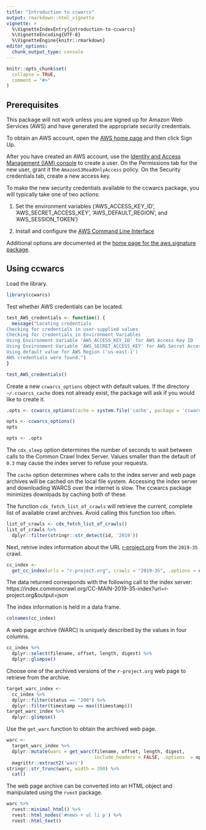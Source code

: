 ```yaml
---
title: "Introduction to ccwarcs"
output: rmarkdown::html_vignette
vignette: >
  %\VignetteIndexEntry{introduction-to-ccwarcs}
  %\VignetteEncoding{UTF-8}
  %\VignetteEngine{knitr::rmarkdown}
editor_options: 
  chunk_output_type: console
---
```



```r
knitr::opts_chunk$set(
  collapse = TRUE,
  comment = "#>"
)
```

## Prerequisites

This  package will not work unless you are signed  up for Amazon Web Services (AWS) and  have generated the appropriate security credentials.

To obtain an AWS account, open the [AWS home page](https://portal.aws.amazon.com/gp/aws/developer/registration/index.html) and then click Sign Up.

After you have created an AWS account, use the [Identity and Access Management (IAM) console](https://console.aws.amazon.com/iam/home#/home) to create a user. On the Permissions tab for  the new user, grant it the `AmazonS3ReadOnlyAccess` policy. On the Security credentials tab, create a new access key.

To make the new security credentials available to the ccwarcs package, you will typically take one of two actions:

1. Set the environment variables ('AWS_ACCESS_KEY_ID', 'AWS_SECRET_ACCESS_KEY',
   'AWS_DEFAULT_REGION', and 'AWS_SESSION_TOKEN')

2. Install and configure the [AWS Command Line Interface](https://docs.aws.amazon.com/cli/latest/userguide/cli-chap-welcome.html)

Additional options are documented at the [home page for the aws.signature package](https://github.com/cloudyr/aws.signature/blob/master/README.md).
 
## Using ccwarcs

Load the library.

```r
library(ccwarcs)
```

Test whether AWS credentials can be located.

```r
test_AWS_credentials <- function() {
  message("Locating credentials
Checking for credentials in user-supplied values
Checking for credentials in Environment Variables
Using Environment Variable 'AWS_ACCESS_KEY_ID' for AWS Access Key ID
Using Environment Variable 'AWS_SECRET_ACCESS_KEY' for AWS Secret Access Key
Using default value for AWS Region ('us-east-1')
AWS credentials were found.")
}
```

```r
test_AWS_credentials()
```

Create a new `ccwarcs_options` object with default values. If the directory `~/.ccwarcs_cache` does not already exist, the package will ask  if you would like to create it. 


```r
.opts <- ccwarcs_options(cache = system.file('cache', package = 'ccwarcs'))
```

```r
opts <- ccwarcs_options()
opts
```

```r
opts <- .opts
```

The `cdx_sleep` option determines the number of seconds to wait between calls to the Common Crawl Index Server. Values smaller than  the default of `0.3` may cause the index server to refuse your requests.

The `cache` option determines where calls to the index server and web page archives will be cached on the local file system. Accessing the index server and downloading WARCS over the internet  is slow. The ccwarcs package minimizes downloads by caching both of these.

The function `cdx_fetch_list_of_crawls` will retrieve the current, complete list of available crawl archives. Avoid calling this function too often.

```r
list_of_crawls <- cdx_fetch_list_of_crawls()
list_of_crawls %>%
  dplyr::filter(stringr::str_detect(id, '2019'))
```

Next, retrive index information about the URL [r-project.org](https://r-project.org) from the `2019-35` crawl.

```r
cc_index <- 
  get_cc_index(urls = "r-project.org", crawls = "2019-35", .options = opts)
```

The data returned corresponds with the following call to the index server:
https://index.commoncrawl.org/CC-MAIN-2019-35-index?url=r-project.org&output=json

The index information is held in a data frame.

```r
colnames(cc_index)
```

A web page archive (WARC) is uniquely described by the values in four columns.

```r
cc_index %>%
  dplyr::select(filename, offset, length, digest) %>%
  dplyr::glimpse()
```

Choose one of the archived versions of the `r-project.org` web page to  retrieve  from the archive.

```r
target_warc_index <- 
  cc_index %>%
  dplyr::filter(status == "200") %>%
  dplyr::filter(timestamp == max((timestamp)))
target_warc_index %>%
  dplyr::glimpse()
```

Use the `get_warc` function to obtain the archived web page.

```r
warc <- 
  target_warc_index %>%
  dplyr::mutate(warc = get_warc(filename, offset, length, digest, 
                                include_headers = FALSE, .options  = opts)) %>%
  magrittr::extract2('warc')
stringr::str_trunc(warc, width = 300) %>%
  cat()
```

The web page archive can be converted into an HTML object and manipulated using the `rvest` package.

```r
warc %>%
  rvest::minimal_html() %>%
  rvest::html_nodes('#news + ul li p') %>%
  rvest::html_text()
```


